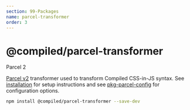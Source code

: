 ```yaml
---
section: 99-Packages
name: parcel-transformer
order: 3
---
```


# @compiled/parcel-transformer


<HorizontalStack gap={0.5} spacing={2}>
  <Lozenge>Parcel 2</Lozenge>
</HorizontalStack>

[Parcel v2](https://v2.parceljs.org) transformer used to transform Compiled CSS-in-JS syntax.
See [installation](/installation#parcel) for setup instructions and see [pkg-parcel-config](/pkg-parcel-config) for configuration options.

```bash
npm install @compiled/parcel-transformer --save-dev
```
